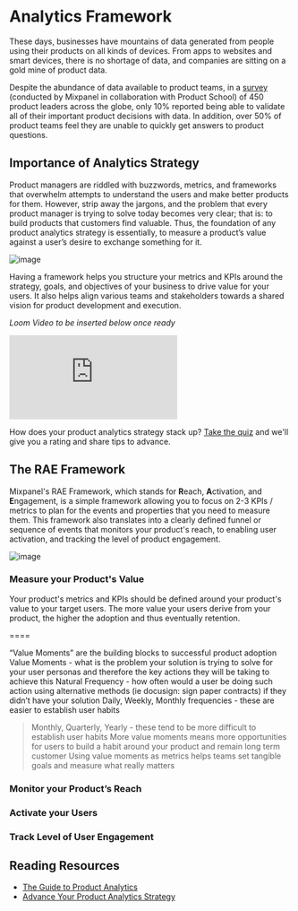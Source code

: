 # Analytics Framework

These days, businesses have mountains of data generated from people using their products on all kinds of devices. From apps to websites and smart devices, there is no shortage of data, and companies are sitting on a gold mine of product data. 

Despite the abundance of data available to product teams, in a [survey](https://mixpanel.com/blog/the-state-of-product-analytics-in-2020-and-how-to-move-forward) (conducted by Mixpanel in collaboration with Product School) of 450 product leaders across the globe, only 10% reported being able to validate all of their important product decisions with data. In addition, over 50% of product teams feel they are unable to quickly get answers to product questions.

## Importance of Analytics Strategy

Product managers are riddled with buzzwords, metrics, and frameworks that overwhelm attempts to understand the users and make better products for them. However, strip away the jargons, and the problem that every product manager is trying to solve today becomes very clear; that is: to build products that customers find valuable. Thus, the foundation of any product analytics strategy is essentially, to measure a product’s value against a user’s desire to exchange something for it.

![image](/tutorials/product-value-exchange.png "Product Value Exchange")

Having a framework helps you structure your metrics and KPIs around the strategy, goals, and objectives of your business to drive value for your users. It also helps align various teams and stakeholders towards a shared vision for product development and execution.

_Loom Video to be inserted below once ready_
<p style={{ position: 'relative', paddingBottom: '56.25%', height: 0, overflow: 'hidden' }}>
  <iframe src="https://www.loom.com/embed/_Loom ID_" frameborder="0" style={{ position: 'absolute', top: 0, left: 0, width: '100%', height: '100%' }} allowfullscreen></iframe>
</p>

How does your product analytics strategy stack up? [Take the quiz](https://mixpanel.com/content/product-analytics-strategy/quiz/) and we'll give you a rating and share tips to advance.

## The RAE Framework

Mixpanel's RAE Framework, which stands for **R**each, **A**ctivation, and **E**ngagement, is a simple framework allowing you to focus on 2-3 KPIs / metrics to plan for the events and properties that you need to measure them. This framework also translates into a clearly defined funnel or sequence of events that monitors your product's reach, to enabling user activation, and tracking the level of product engagement.

![image](/tutorials/rae-framework.png "RAE Framework")

### Measure your Product's Value

Your product's metrics and KPIs should be defined around your product's value to your target users. The more value your users derive from your product, the higher the adoption and thus eventually retention.

====

“Value Moments” are the building blocks to successful product adoption
Value Moments - what is the problem your solution is trying to solve for your user personas and therefore the key actions they will be taking to achieve this
Natural Frequency - how often would a user be doing such action using alternative methods (ie docusign: sign paper contracts) if they didn’t have your solution
Daily, Weekly, Monthly frequencies - these are easier to establish user habits
> Monthly, Quarterly, Yearly - these tend to be more difficult to establish user habits
More value moments means more opportunities for users to build a habit around your product and remain long term customer
Using value moments as metrics helps teams set tangible goals and measure what really matters


### Monitor your Product’s Reach

### Activate your Users

### Track Level of User Engagement

## Reading Resources
- [The Guide to Product Analytics](https://mixpanel.com/content/guide-to-product-analytics)
- [Advance Your Product Analytics Strategy](https://mixpanel.com/content/product-analytics-strategy)
